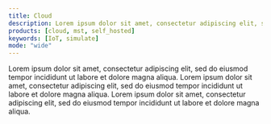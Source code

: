 ```yaml
---
title: Cloud
description: Lorem ipsum dolor sit amet, consectetur adipiscing elit, sed do eiusmod tempor incididunt ut labore et dolore magna aliqua.
products: [cloud, mst, self_hosted]
keywords: [IoT, simulate]
mode: "wide"
---
```


<CardGroup cols={3}>
  <Card
    title="Overview"
    icon="pen-to-square"
    href="/api-reference/timescaledb/hypertables/create_table"
  >
  Lorem ipsum dolor sit amet, consectetur adipiscing elit, sed do eiusmod tempor incididunt ut labore et dolore magna aliqua.
  </Card>
  <Card
    title="Security"
    icon="table-cells-row-unlock"
    href="/api-reference/pgai/vectorizer-api-reference"
  >
  Lorem ipsum dolor sit amet, consectetur adipiscing elit, sed do eiusmod tempor incididunt ut labore et dolore magna aliqua.
  </Card>
  <Card
      title="Tutorials"
      icon="squirrel"
      href="/api-reference/pgai/vectorizer-api-reference"
  >
  Lorem ipsum dolor sit amet, consectetur adipiscing elit, sed do eiusmod tempor incididunt ut labore et dolore magna aliqua.
  </Card>
</CardGroup>
